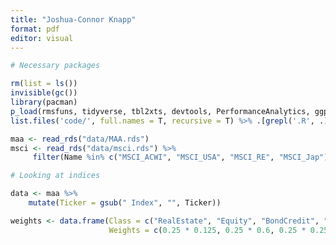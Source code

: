 ```yaml
---
title: "Joshua-Connor Knapp"
format: pdf
editor: visual
---
```

```r
# Necessary packages

rm(list = ls()) 
invisible(gc())
library(pacman)
p_load(rmsfuns, tidyverse, tbl2xts, devtools, PerformanceAnalytics, ggplot2, TTR, RcppRoll, xts, fmxdat, knitr)
list.files('code/', full.names = T, recursive = T) %>% .[grepl('.R', .)] %>% as.list() %>% walk(~source(.))
```


```r
maa <- read_rds("data/MAA.rds")
msci <- read_rds("data/msci.rds") %>% 
     filter(Name %in% c("MSCI_ACWI", "MSCI_USA", "MSCI_RE", "MSCI_Jap"))
```

```r
# Looking at indices

data <- maa %>% 
    mutate(Ticker = gsub(" Index", "", Ticker))

weights <- data.frame(Class = c("RealEstate", "Equity", "BondCredit", "Currency"),
                      Weights = c(0.25 * 0.125, 0.25 * 0.6, 0.25 * 0.25, 0.25 * 0.125))
```

